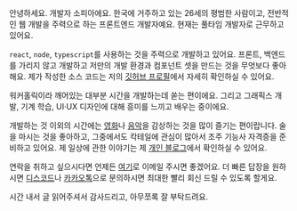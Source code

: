 <Title>개발자 /소피아/ 🌧️</Title>

안녕하세요. 개발자 소피아에요. 한국에 거주하고 있는 26세의 평범한 사람이고, 전반적인 웹 개발을 주력으로 하는 프론트엔드 개발자예요.
현재는 풀타임 개발자로 근무하고 있어요.

`react`, `node`, `typescript`를 사용하는 것을 주력으로 개발하고 있어요.
프론트, 백엔드를 가리지 않고 개발하고 저만의 개발 환경과 컴포넌트 셋을 만드는 것을 무엇보다 좋아해요.
제가 작성한 소스 코드는 저의 [깃허브 프로필](https://github.com/async3619)에서 자세히 확인하실 수 있어요.

워커홀릭이라 깨어있는 대부분 시간을 개발하는데 쏟는 편이에요.
그리고 그래픽스 개발, 기계 학습, UI·UX 디자인에 대해 흥미를 느끼고 배우는 중이에요.

개발하는 것 이외의 시간에는 [영화](https://pedia.watcha.com/ko-KR/users/a9L5PYDbYKxwg)나
[음악](https://www.last.fm/user/async3619)을 감상하는 것을 많이 즐기는 편이랍니다.
술을 마시는 것을 좋아하고, 그중에서도 칵테일에 관심이 많아서 조주 기능사 자격증을 준비하고 있어요.
제 일상에 관한 이야기는 제 [개인 블로그](https://blog.sophia-dev.io/)에서 확인하실 수 있어요.

연락을 취하고 싶으시다면 언제든 [여기](mailto:me@sophia-dev.io)로 이메일 주시면 좋겠어요.
더 빠른 답장을 원하시면 [디스코드](https://discordapp.com/users/978117453806698616)나
[카카오톡](https://open.kakao.com/o/sP3vkmAe)으로 문의하시면 최대한 빨리 회신 드릴 수 있도록 할게요.

시간 내서 글 읽어주셔서 감사드리고, 아무쪼록 잘 부탁드려요.